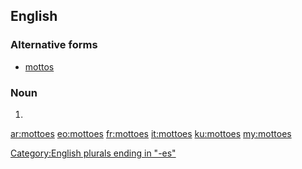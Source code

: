==English==

===Alternative forms===
*[[mottos]]

===Noun===
{{head|en|noun plural form}}

# {{plural of|motto|lang=en}}

[[Category:English plurals ending in "-es"]]

[[ar:mottoes]]
[[eo:mottoes]]
[[fr:mottoes]]
[[it:mottoes]]
[[ku:mottoes]]
[[my:mottoes]]
